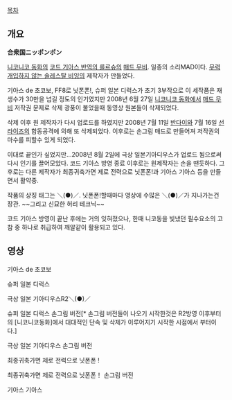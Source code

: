[[목차]]

== 개요 ==
'''合衆国ニッポンポン'''

[[니코니코 동화]]의 [[코드 기아스 반역의 를르슈]]의 [[매드 무비]]. 일종의 소리MAD이다. [[무력개입하지 않는 솔레스탈 비잉]]의 제작자가 만들었다. 

기아스 de 초코보, FF8로 닛폰폰!, 슈퍼 일본 디럭스가 초기 3부작으로 이 세작품은 재생수가 30만을 넘길 정도의 인기였지만 2008년 6월 27일 [[니코니코 동화]]에서 [[매드 무비]] 저작권 문제로 삭제 광풍이 불었을때 동영상 원본들이 삭제되었다. 

삭제 이후 원 제작자가 다시 업로드를 하였지만 2008년 7월 11일 [[반다이]]와 7월 16일 [[선라이즈]]의 합동공격에 의해 또 삭제되었다. 이후로는 손그림 매드로 만들어져 저작권의 마수를 피할수 있게 되었다.

이대로 끝인가 싶었지만...2008년 8월 2일에 극상 일본기아디우스가 업로드 됨으로써 다시 인기를 끌어모았다. 코드 기아스 방영 종료 이후로는 원제작자는 손을 땐듯하다. 그 후로는 다른 제작자가 최종귀축가면 제로 전력으로 닛폰폰!과 기아스 기아스 등을 만들면서 활약중. 

작품의 상징 태그는 ＼(●)／. 닛폰폰!할때마다 영상에 수많은 ＼(●)／가 지나가는건 장관. ~~그리고 신묘한 허리 테크닉~~

코드 기아스 방영이 끝난 후에는 거의 잊혀졌으나, 한때 니코동을 빛냈던 필수요소의 고참 중 하나로 취급하여 깨알같이 활용되고 있다.

== 영상 ==
{{{#!html
<object classid='clsid:d27cdb6e-ae6d-11cf-96b8-444553540000' codebase='http://download.macromedia.com/pub/shockwave/cabs/flash/swflash.cab#version=9,0,0,0'  id='NFPlayer65924' width='500' height='408'><param name='movie' value='http://serviceapi.nmv.naver.com/flash/NFPlayer.swf?vid=2D311DECF4FDC96941A5F48DE48B54C86E9C&outKey=V1210fa1c8fe021d3c0e70c180f001722ebdb7c0632e3c9dfd77e0c180f001722ebdb' /><param name='wmode' value='transparent' /><param name='allowScriptAccess' value='always' /><param name='allowFullScreen' value='true' /><embed src='http://serviceapi.nmv.naver.com/flash/NFPlayer.swf?vid=2D311DECF4FDC96941A5F48DE48B54C86E9C&outKey=V1210fa1c8fe021d3c0e70c180f001722ebdb7c0632e3c9dfd77e0c180f001722ebdb' wmode='transparent' width='500' height='408' allowScriptAccess='always' name='NFPlayer65924' id='NFPlayer65924' allowFullScreen='true' type='application/x-shockwave-flash' /></object>
}}}

기아스 de 초코보

{{{#!html
<object id='skplayer' name='skplayer' width='640' height='384' classid='clsid:D27CDB6E-AE6D-11cf-96B8-444553540000' codebase='http://download.macromedia.com/pub/shockwave/cabs/flash/swflash.cab#version=9.0.115.00'><param name='movie' value='http://v.nate.com/v.sk/movie/0|203499190/20081017001000593703121001' /><param name='allowFullscreen' value='true' /><param name='allowScriptAccess' value='always' /><param name='wmode' value='transparent' /><embed src='http://v.nate.com/v.sk/movie/0|203499190/20081017001000593703121001' wmode='transparent' allowScriptAccess='always' allowFullscreen='true' name='skplayer' width='640' height='384' type='application/x-shockwave-flash' pluginspage='http://www.macromedia.com/go/getflashplayer' /></object>
}}}

슈퍼 일본 디럭스

{{{#!html
<object classid='clsid:d27cdb6e-ae6d-11cf-96b8-444553540000' codebase='http://download.macromedia.com/pub/shockwave/cabs/flash/swflash.cab#version=9,0,0,0'  id='NFPlayer75626' width='500' height='408'><param name='movie' value='http://serviceapi.nmv.naver.com/flash/NFPlayer.swf?vid=54FB704FCB80987AA6290DFA6DEBDBCA80B1&outKey=V12460d0f71c74af815894e373889186e035be2a1e482a30892a04e373889186e035b' /><param name='wmode' value='transparent' /><param name='allowScriptAccess' value='always' /><param name='allowFullScreen' value='true' /><embed src='http://serviceapi.nmv.naver.com/flash/NFPlayer.swf?vid=54FB704FCB80987AA6290DFA6DEBDBCA80B1&outKey=V12460d0f71c74af815894e373889186e035be2a1e482a30892a04e373889186e035b' wmode='transparent' width='500' height='408' allowScriptAccess='always' name='NFPlayer75626' id='NFPlayer75626' allowFullScreen='true' type='application/x-shockwave-flash' /></object>
}}}

극상 일본 기아디우스R2＼(●)／

{{{#!html
<object classid='clsid:d27cdb6e-ae6d-11cf-96b8-444553540000' codebase='http://download.macromedia.com/pub/shockwave/cabs/flash/swflash.cab#version=9,0,0,0'  id='NFPlayer26283' width='500' height='408'><param name='movie' value='http://serviceapi.nmv.naver.com/flash/NFPlayer.swf?vid=AD05563E85AF6196A4803E52E8BD8E27A867&outKey=V124e88002ce18226e6a84b75211c723fe4cccf2190e8bb5f83db4b75211c723fe4cc' /><param name='wmode' value='transparent' /><param name='allowScriptAccess' value='always' /><param name='allowFullScreen' value='true' /><embed src='http://serviceapi.nmv.naver.com/flash/NFPlayer.swf?vid=AD05563E85AF6196A4803E52E8BD8E27A867&outKey=V124e88002ce18226e6a84b75211c723fe4cccf2190e8bb5f83db4b75211c723fe4cc' wmode='transparent' width='500' height='408' allowScriptAccess='always' name='NFPlayer26283' id='NFPlayer26283' allowFullScreen='true' type='application/x-shockwave-flash' /></object>
}}}

슈퍼 일본 디럭스 손그림 버전[* 손그림 버전들이 나오기 시작한것은 R2방영 이후부터의 [니코니코동화]에서 대대적인 단속 및 삭제가 이루어지기 시작한 시점에서 부터이다.]


{{{#!html
<object classid='clsid:d27cdb6e-ae6d-11cf-96b8-444553540000' codebase='http://download.macromedia.com/pub/shockwave/cabs/flash/swflash.cab#version=9,0,0,0'  id='NFPlayer45025' width='500' height='408'><param name='movie' value='http://serviceapi.nmv.naver.com/flash/NFPlayer.swf?vid=CFC8B2D2C7AE11CACF980AF7884589909A7F&outKey=V129e68b125c06f21bb3da1f9c4b3f1cb3996776a4fe5129bedb6a1f9c4b3f1cb3996' /><param name='wmode' value='transparent' /><param name='allowScriptAccess' value='always' /><param name='allowFullScreen' value='true' /><embed src='http://serviceapi.nmv.naver.com/flash/NFPlayer.swf?vid=CFC8B2D2C7AE11CACF980AF7884589909A7F&outKey=V129e68b125c06f21bb3da1f9c4b3f1cb3996776a4fe5129bedb6a1f9c4b3f1cb3996' wmode='transparent' width='500' height='408' allowScriptAccess='always' name='NFPlayer45025' id='NFPlayer45025' allowFullScreen='true' type='application/x-shockwave-flash' /></object>
}}}

극상 일본 기아디우스 손그림 버전

{{{#!html
<object classid='clsid:d27cdb6e-ae6d-11cf-96b8-444553540000' codebase='http://download.macromedia.com/pub/shockwave/cabs/flash/swflash.cab#version=9,0,0,0'  id='NFPlayer1503' width='500' height='408'><param name='movie' value='http://serviceapi.nmv.naver.com/flash/NFPlayer.swf?vid=066CD7C20260008ACC3F577BFC25A90B6F58&outKey=V1258fec05102bad5bdcdd3b32d2f617ec61bb05305d09a1e8e6dd3b32d2f617ec61b' /><param name='wmode' value='transparent' /><param name='allowScriptAccess' value='always' /><param name='allowFullScreen' value='true' /><embed src='http://serviceapi.nmv.naver.com/flash/NFPlayer.swf?vid=066CD7C20260008ACC3F577BFC25A90B6F58&outKey=V1258fec05102bad5bdcdd3b32d2f617ec61bb05305d09a1e8e6dd3b32d2f617ec61b' wmode='transparent' width='500' height='408' allowScriptAccess='always' name='NFPlayer1503' id='NFPlayer1503' allowFullScreen='true' type='application/x-shockwave-flash' /></object>
}}}

최종귀축가면 제로 전력으로 닛폰폰 !

{{{#!html
<object id='egloosPlayer' name='egloosPlayer' classid='clsid:D27CDB6E-AE6D-11cf-96B8-444553540000' codebase='http://download.macromedia.com/pub/shockwave/cabs/flash/swflash.cab#version=9.0.115.00' width='480' height='400'><param name='movie' value='http://v.egloos.com/v.sk/egloos/a0032527|2724787/20100201150200004159511701' /><param name='allowFullscreen' value='true' /><param name='allowScriptAccess' value='always' /><param name='wmode' value='transparent' /><param name='flashvars' value='useCodePage=0&enableJS=0' /><embed src='http://v.egloos.com/v.sk/egloos/a0032527|2724787/20100201150200004159511701' name='egloosPlayer' wmode='transparent' allowScriptAccess='always' allowFullscreen='true' width='480' height='400' pluginspage='http://www.macromedia.com/go/getflashplayer' type='application/x-shockwave-flash' flashvars='useCodePage=0&enableJS=0' /></object>
}}}

최종귀축가면 제로 전력으로 닛폰폰！ 손그림 버전

{{{#!html
<object id='egloosPlayer' name='egloosPlayer' classid='clsid:D27CDB6E-AE6D-11cf-96B8-444553540000' codebase='http://download.macromedia.com/pub/shockwave/cabs/flash/swflash.cab#version=9.0.115.00' width='480' height='400'><param name='movie' value='http://v.egloos.com/v.sk/egloos/a0032527|2724754/20100201150200004157271701' /><param name='allowFullscreen' value='true' /><param name='allowScriptAccess' value='always' /><param name='wmode' value='transparent' /><param name='flashvars' value='useCodePage=0&enableJS=0' /><embed src='http://v.egloos.com/v.sk/egloos/a0032527|2724754/20100201150200004157271701' name='egloosPlayer' wmode='transparent' allowScriptAccess='always' allowFullscreen='true' width='480' height='400' pluginspage='http://www.macromedia.com/go/getflashplayer' type='application/x-shockwave-flash' flashvars='useCodePage=0&enableJS=0' /></object>
}}}

기아스 기아스
